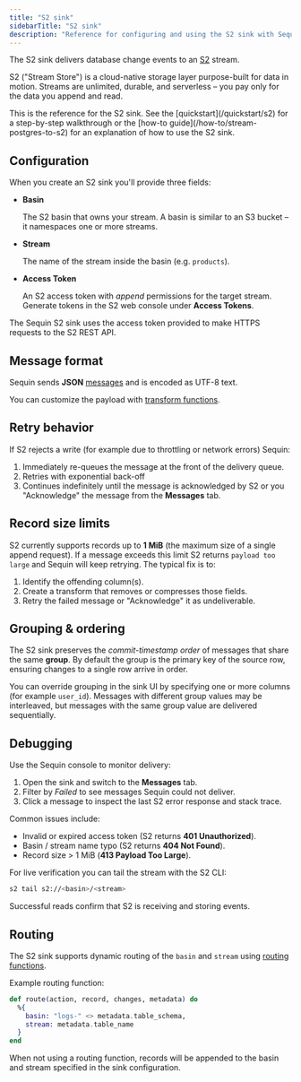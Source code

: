```yaml
---
title: "S2 sink"
sidebarTitle: "S2 sink"
description: "Reference for configuring and using the S2 sink with Sequin."
---
```

The S2 sink delivers database change events to an [S2](https://s2.dev/) stream.

S2 ("Stream Store") is a cloud-native storage layer purpose-built for data in motion. Streams are unlimited, durable, and serverless – you pay only for the data you append and read.

<Tip>
  This is the reference for the S2 sink. See the [quickstart](/quickstart/s2) for a step-by-step walkthrough or the [how-to guide](/how-to/stream-postgres-to-s2) for an explanation of how to use the S2 sink.
</Tip>

## Configuration

When you create an S2 sink you'll provide three fields:

- **Basin**

    The S2 basin that owns your stream. A basin is similar to an S3 bucket – it namespaces one or more streams.

- **Stream**

    The name of the stream inside the basin (e.g. `products`).

- **Access Token**

    An S2 access token with *append* permissions for the target stream. Generate tokens in the S2 web console under **Access Tokens**.

<Info>
  The Sequin S2 sink uses the access token provided to make HTTPS requests to the S2 REST API.
</Info>

## Message format

Sequin sends **JSON** [messages](/reference/messages) and is encoded as UTF-8 text.

You can customize the payload with [transform functions](/reference/transforms).

## Retry behavior

If S2 rejects a write (for example due to throttling or network errors) Sequin:

1. Immediately re-queues the message at the front of the delivery queue.
2. Retries with exponential back-off
3. Continues indefinitely until the message is acknowledged by S2 or you "Acknowledge" the message from the **Messages** tab.

## Record size limits

S2 currently supports records up to **1 MiB** (the maximum size of a single append request). If a message exceeds this limit S2 returns `payload too large` and Sequin will keep retrying. The typical fix is to:

1. Identify the offending column(s).
2. Create a transform that removes or compresses those fields.
3. Retry the failed message or "Acknowledge" it as undeliverable.

## Grouping & ordering

The S2 sink preserves the *commit-timestamp order* of messages that share the same **group**. By default the group is the primary key of the source row, ensuring changes to a single row arrive in order.

You can override grouping in the sink UI by specifying one or more columns (for example `user_id`). Messages with different group values may be interleaved, but messages with the same group value are delivered sequentially.

## Debugging

Use the Sequin console to monitor delivery:

1. Open the sink and switch to the **Messages** tab.
2. Filter by *Failed* to see messages Sequin could not deliver.
3. Click a message to inspect the last S2 error response and stack trace.

Common issues include:

- Invalid or expired access token (S2 returns **401 Unauthorized**).
- Basin / stream name typo (S2 returns **404 Not Found**).
- Record size > 1 MiB (**413 Payload Too Large**).

For live verification you can tail the stream with the S2 CLI:

```bash
s2 tail s2://<basin>/<stream>
```
Successful reads confirm that S2 is receiving and storing events.

## Routing

The S2 sink supports dynamic routing of the `basin` and `stream` using [routing functions](/reference/routing).

Example routing function:

```elixir
def route(action, record, changes, metadata) do
  %{
    basin: "logs-" <> metadata.table_schema,
    stream: metadata.table_name
  }
end
```

When not using a routing function, records will be appended to the basin and stream specified in the sink configuration.
